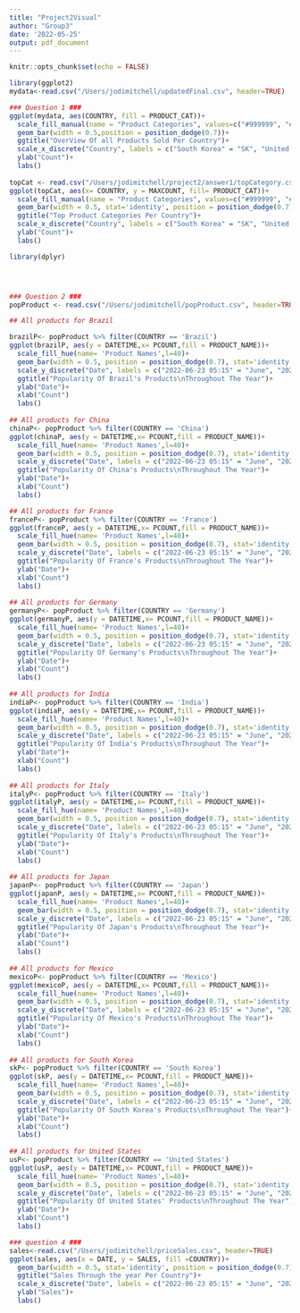 ```yaml
---
title: "Project2Visual"
author: "Group3"
date: '2022-05-25'
output: pdf_document
---
```


```r
knitr::opts_chunk$set(echo = FALSE)

library(ggplot2)
mydata<-read.csv("/Users/jodimitchell/updatedFinal.csv", header=TRUE)

### Question 1 ###
ggplot(mydata, aes(COUNTRY, fill = PRODUCT_CAT))+
  scale_fill_manual(name = "Product Categories", values=c("#999999", "#E69F00", "#56B4E9", "#009E73", "#0072B2"))+
  geom_bar(width = 0.5,position = position_dodge(0.7))+
  ggtitle("OverView Of all Products Sold Per Country")+
  scale_x_discrete("Country", labels = c("South Korea" = "SK", "United States" = "US"))+
  ylab("Count")+
  labs()
  
topCat <- read.csv("/Users/jodimitchell/project2/answer1/topCategory.csv", header=TRUE)
ggplot(topCat, aes(x= COUNTRY, y = MAXCOUNT, fill= PRODUCT_CAT))+
  scale_fill_manual(name = "Product Categories", values=c("#999999", "#E69F00", "#56B4E9", "#009E73", "#0072B2"))+
  geom_bar(width = 0.5, stat='identity', position = position_dodge(0.7))+
  ggtitle("Top Product Categories Per Country")+
  scale_x_discrete("Country", labels = c("South Korea" = "SK", "United States" = "US"))+
  ylab("Count")+
  labs()

library(dplyr)




### Question 2 ###
popProduct <- read.csv("/Users/jodimitchell/popProduct.csv", header=TRUE)

## All products for Brazil

brazilP<- popProduct %>% filter(COUNTRY == 'Brazil')
ggplot(brazilP, aes(y = DATETIME,x= PCOUNT,fill = PRODUCT_NAME))+
  scale_fill_hue(name= 'Product Names',l=40)+
  geom_bar(width = 0.5, position = position_dodge(0.7), stat='identity')+
  scale_y_discrete("Date", labels = c("2022-06-23 05:15" = "June", "2022-05-18 02:33" = "May","2022-04-07 9:30"= "April", "2022-01-23 10:33" = "January"))+
  ggtitle("Popularity Of Brazil's Products\nThroughout The Year")+
  ylab("Date")+
  xlab("Count")
  labs()
  
## All products for China
chinaP<- popProduct %>% filter(COUNTRY == 'China')
ggplot(chinaP, aes(y = DATETIME,x= PCOUNT,fill = PRODUCT_NAME))+
  scale_fill_hue(name= 'Product Names',l=40)+
  geom_bar(width = 0.5, position = position_dodge(0.7), stat='identity')+
  scale_y_discrete("Date", labels = c("2022-06-23 05:15" = "June", "2022-05-18 02:33" = "May","2022-04-07 9:30"= "April", "2022-01-23 10:33" = "January"))+
  ggtitle("Popularity Of China's Products\nThroughout The Year")+
  ylab("Date")+
  xlab("Count")
  labs()

## All products for France
franceP<- popProduct %>% filter(COUNTRY == 'France')
ggplot(franceP, aes(y = DATETIME,x= PCOUNT,fill = PRODUCT_NAME))+
  scale_fill_hue(name= 'Product Names',l=40)+
  geom_bar(width = 0.5, position = position_dodge(0.7), stat='identity')+
  scale_y_discrete("Date", labels = c("2022-06-23 05:15" = "June", "2022-05-18 02:33" = "May","2022-04-07 9:30"= "April", "2022-01-23 10:33" = "January"))+
  ggtitle("Popularity Of France's Products\nThroughout The Year")+
  ylab("Date")+
  xlab("Count")
  labs()
  
## All products for Germany
germanyP<- popProduct %>% filter(COUNTRY == 'Germany')
ggplot(germanyP, aes(y = DATETIME,x= PCOUNT,fill = PRODUCT_NAME))+
  scale_fill_hue(name= 'Product Names',l=40)+
  geom_bar(width = 0.5, position = position_dodge(0.7), stat='identity')+
  scale_y_discrete("Date", labels = c("2022-06-23 05:15" = "June", "2022-05-18 02:33" = "May","2022-04-07 9:30"= "April", "2022-01-23 10:33" = "January"))+
  ggtitle("Popularity Of Germany's Products\nThroughout The Year")+
  ylab("Date")+
  xlab("Count")
  labs()
  
## All products for India
indiaP<- popProduct %>% filter(COUNTRY == 'India')
ggplot(indiaP, aes(y = DATETIME,x= PCOUNT,fill = PRODUCT_NAME))+
  scale_fill_hue(name= 'Product Names',l=40)+
  geom_bar(width = 0.5, position = position_dodge(0.7), stat='identity')+
  scale_y_discrete("Date", labels = c("2022-06-23 05:15" = "June", "2022-05-18 02:33" = "May","2022-04-07 9:30"= "April", "2022-01-23 10:33" = "January"))+
  ggtitle("Popularity Of India's Products\nThroughout The Year")+
  ylab("Date")+
  xlab("Count")
  labs()
  
## All products for Italy
italyP<- popProduct %>% filter(COUNTRY == 'Italy')
ggplot(italyP, aes(y = DATETIME,x= PCOUNT,fill = PRODUCT_NAME))+
  scale_fill_hue(name= 'Product Names',l=40)+
  geom_bar(width = 0.5, position = position_dodge(0.7), stat='identity')+
  scale_y_discrete("Date", labels = c("2022-06-23 05:15" = "June", "2022-05-18 02:33" = "May","2022-04-07 9:30"= "April", "2022-01-23 10:33" = "January"))+
  ggtitle("Popularity Of Italy's Products\nThroughout The Year")+
  ylab("Date")+
  xlab("Count")
  labs()
  
## All products for Japan
japanP<- popProduct %>% filter(COUNTRY == 'Japan')
ggplot(japanP, aes(y = DATETIME,x= PCOUNT,fill = PRODUCT_NAME))+
  scale_fill_hue(name= 'Product Names',l=40)+
  geom_bar(width = 0.5, position = position_dodge(0.7), stat='identity')+
  scale_y_discrete("Date", labels = c("2022-06-23 05:15" = "June", "2022-05-18 02:33" = "May","2022-04-07 9:30"= "April", "2022-01-23 10:33" = "January"))+
  ggtitle("Popularity Of Japan's Products\nThroughout The Year")+
  ylab("Date")+
  xlab("Count")
  labs()
  
## All products for Mexico
mexicoP<- popProduct %>% filter(COUNTRY == 'Mexico')
ggplot(mexicoP, aes(y = DATETIME,x= PCOUNT,fill = PRODUCT_NAME))+
  scale_fill_hue(name= 'Product Names',l=40)+
  geom_bar(width = 0.5, position = position_dodge(0.7), stat='identity')+
  scale_y_discrete("Date", labels = c("2022-06-23 05:15" = "June", "2022-05-18 02:33" = "May","2022-04-07 9:30"= "April", "2022-01-23 10:33" = "January"))+
  ggtitle("Popularity Of Mexico's Products\nThroughout The Year")+
  ylab("Date")+
  xlab("Count")
  labs()
  
## All products for South Korea
skP<- popProduct %>% filter(COUNTRY == 'South Korea')
ggplot(skP, aes(y = DATETIME,x= PCOUNT,fill = PRODUCT_NAME))+
  scale_fill_hue(name= 'Product Names',l=40)+
  geom_bar(width = 0.5, position = position_dodge(0.7), stat='identity')+
  scale_y_discrete("Date", labels = c("2022-06-23 05:15" = "June", "2022-05-18 02:33" = "May","2022-04-07 9:30"= "April", "2022-01-23 10:33" = "January"))+
  ggtitle("Popularity Of South Korea's Products\nThroughout The Year")+
  ylab("Date")+
  xlab("Count")
  labs()
  
## All products for United States
usP<- popProduct %>% filter(COUNTRY == 'United States')
ggplot(usP, aes(y = DATETIME,x= PCOUNT,fill = PRODUCT_NAME))+
  scale_fill_hue(name= 'Product Names',l=40)+
  geom_bar(width = 0.5, position = position_dodge(0.7), stat='identity')+
  scale_y_discrete("Date", labels = c("2022-06-23 05:15" = "June", "2022-05-18 02:33" = "May","2022-04-07 9:30"= "April", "2022-01-23 10:33" = "January"))+
  ggtitle("Popularity Of United States' Products\nThroughout The Year")+
  ylab("Date")+
  xlab("Count")
  labs()

### question 4 ###
sales<-read.csv("/Users/jodimitchell/priceSales.csv", header=TRUE)
ggplot(sales, aes(x = DATE, y = SALES, fill =COUNTRY))+
  geom_bar(width = 0.5, stat='identity', position = position_dodge(0.7))+
  ggtitle("Sales Through the year Per Country")+
  scale_x_discrete("Date", labels = c("2022-06-23 05:15" = "June", "2022-05-18 02:33" = "May","2022-04-07 9:30"= "April", "2022-01-23 10:33" = "January"))+
  ylab("Sales")+
  labs()


```

